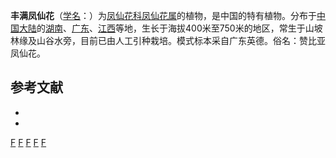 {{Speciesbox 
| taxon = Impatiens obesa
| authority = Hook. f.
| synonyms = ''Impatiens eramosa''
}}
'''丰满凤仙花'''（[[学名|学名]]：{{lang|la|''Impatiens obesa''}}）为[[凤仙花科|凤仙花科]][[凤仙花属|凤仙花属]]的植物，是中国的特有植物。分布于[[中国大陆|中国大陆]]的[[湖南|湖南]]、[[广东|广东]]、[[江西|江西]]等地，生长于海拔400米至750米的地区，常生于山坡林缘及山谷水旁，目前已由人工引种栽培。模式标本采自广东英德。俗名：赞比亚凤仙花。

== 参考文献 ==
<div class="references-small">
* {{cite web| url =http://www.bioinfo.cn/db05/KmzwSpecies.php?action=view&id=1714| title =丰满凤仙花| work =《中国高等植物数据库全库》| publisher =中国科学院微生物研究所| author =昆明植物研究所| accessdate =2009-02-22| deadurl =yes| archiveurl =https://web.archive.org/web/20160305092441/http://www.bioinfo.cn/db05/KmzwSpecies.php?action=view&id=1714| archivedate =2016-03-05}}
* {{IUCN2008|assessors=China Plant Specialist Group|year=2004|id=46546|title=Impatiens obesa|downloaded=2009-02-21}}
</div>
{{Taxonbar|from=Q5472144}}

[[Category:凤仙花属|F]]
[[Category:中國特有植物|F]]
[[Category:湖南植物|F]]
[[Category:广东植物|F]]
[[Category:江西植物|F]]